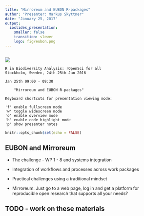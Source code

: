 ```yaml
---
title: "Mirroreum and EUBON R-packages"
author: "Presenter: Markus Skyttner"
date: "January 25, 2017"
output: 
  ioslides_presentation:
    smaller: false
    transition: slower
    logo: fig/eubon.png
---
```


##    

![](fig/eubon-banner.png)

    R in Biodiversity Analysis: rOpenSci for all
    Stockholm, Sweden, 24th-25th Jan 2016
    
    Jan 25th 09:00 - 09:30
    
 		"Mirroreum and EUBON R-packages"
    
    Keyboard shortcuts for presentation viewing mode:

    'f' enable fullscreen mode 
    'w' toggle widescreen mode
    'o' enable overview mode
    'h' enable code highlight mode
    'p' show presenter notes

```r
knitr::opts_chunk$set(echo = FALSE)
```

## EUBON and Mirroreum

- The challenge - WP 1 - 8 and systems integration
- Integration of workflows and processes across work packages
- Practical challenges using a traditional mindset

- Mirroreum: Just go to a web page, log in and get a platform for reproducible open research that supports all your needs?

## TODO - work on these materials

